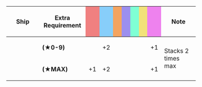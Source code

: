 {|class="wikitable" style="width:100%; text-align: center; vertical-align: middle;"
|-
! style="width: 20%;" | Ship
! style="width: 25%;" | Extra Requirement
! style="width: 5%; background-color: lightcoral;" | {{Firepower}}
! style="width: 5%; background-color: lightskyblue;" | {{Torpedo}}
! style="width: 5%; background-color: sandybrown;" | {{AA}}
! style="width: 5%; background-color: #9C8FEE;" | {{ASW}}
! style="width: 5%; background-color: #7fffd4;" | {{LOS}}
! style="width: 5%; background-color: #F2E279;" | {{Armor}}
! style="width: 5%; background-color: violet;" | {{Evasion}}
! style="width: 20%;" | Note
|-
! rowspan="2" |{{ShipLink|Fubuki/Kai Ni|Murakumo/Kai Ni|text=Fubuki-class Kai Ni|link_class=Fubuki}}<br />{{ShipLink|Ayanami/Kai Ni|Shikinami/Kai Ni|Akebono/Kai Ni|Ushio/Kai Ni|text=Ayanami-class Kai Ni|link_class=Ayanami}}<br />{{ShipLink|Akatsuki/Kai Ni|Verniy|text=Akatsuki-class Kai Ni|link_class=Akatsuki}}<br />{{ShipLink|Hatsuharu/Kai Ni|Hatsushimo/Kai Ni|text=Hatsuharu-class Kai Ni|link_class=Hatsuharu}}
| style="text-align:left;" | '''(★0-9)'''
| || +2 || || || || || +1 
| rowspan="2" style="text-align:left;" | Stacks 2 times max
|-
| style="text-align:left;" | '''(★MAX)'''
| +1 || +2 || || || || || +1 
|}